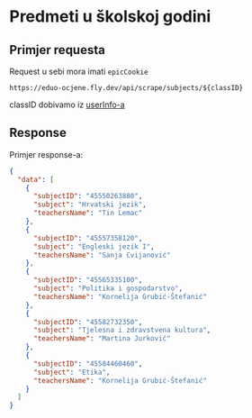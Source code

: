 
# Predmeti u školskoj godini

## Primjer requesta

<Callout emoji="⚠️">Request u sebi mora imati `epicCookie`</Callout>

`https://eduo-ocjene.fly.dev/api/scrape/subjects/${classID}`

classID dobivamo iz [userInfo-a](/REST/userinfo)

## Response

Primjer response-a:

```json
{
  "data": [
    {
      "subjectID": "45550263880",
      "subject": "Hrvatski jezik",
      "teachersName": "Tin Lemac"
    },
    {
      "subjectID": "45557358120",
      "subject": "Engleski jezik I",
      "teachersName": "Sanja Cvijanović"
    },
    {
      "subjectID": "45565335100",
      "subject": "Politika i gospodarstvo",
      "teachersName": "Kornelija Grubić-Štefanić"
    },
    {
      "subjectID": "45582732350",
      "subject": "Tjelesna i zdravstvena kultura",
      "teachersName": "Martina Jurković"
    },
    {
      "subjectID": "45584460460",
      "subject": "Etika",
      "teachersName": "Kornelija Grubić-Štefanić"
    }
  ]
}
```
